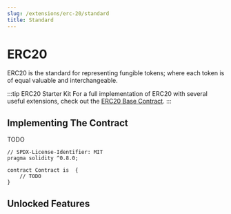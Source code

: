 ---
slug: /extensions/erc-20/standard
title: Standard
---


# ERC20

ERC20 is the standard for representing fungible tokens; where each token is of equal valuable and interchangeable.

:::tip ERC20 Starter Kit
For a full implementation of ERC20 with several useful extensions, check out the [ERC20 Base Contract](/extensions/base-contracts/erc-20/erc20base).
:::

## Implementing The Contract

TODO

```solidity
// SPDX-License-Identifier: MIT
pragma solidity ^0.8.0;

contract Contract is  {
    // TODO
}
```

## Unlocked Features
